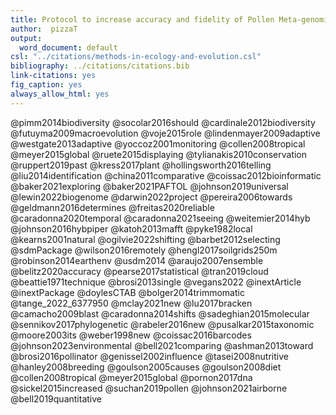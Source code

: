 ```yaml
--- 
title: Protocol to increase accuracy and fidelity of Pollen Meta-genomic Barcoding using Angiosperms353; Case study using Corbiculae loads from wild Bumble Bees
author:  pizzaT
output:
  word_document: default
csl: "../citations/methods-in-ecology-and-evolution.csl"
bibliography: ../citations/citations.bib
link-citations: yes
fig_caption: yes
always_allow_html: yes
--- 
```


@pimm2014biodiversity
@socolar2016should
@cardinale2012biodiversity
@futuyma2009macroevolution
@voje2015role
@lindenmayer2009adaptive
@westgate2013adaptive
@yoccoz2001monitoring
@collen2008tropical
@meyer2015global
@ruete2015displaying
@tylianakis2010conservation
@ruppert2019past
@kress2017plant
@hollingsworth2016telling
@liu2014identification
@china2011comparative
@coissac2012bioinformatic
@baker2021exploring
@baker2021PAFTOL
@johnson2019universal
@lewin2022biogenome
@darwin2022project
@pereira2006towards
@geldmann2016determines
@freitas2020reliable
@caradonna2020temporal
@caradonna2021seeing
@weitemier2014hyb
@johnson2016hybpiper
@katoh2013mafft
@pyke1982local
@kearns2001natural
@ogilvie2022shifting
@barbet2012selecting
@sdmPackage
@wilson2016remotely
@hengl2017soilgrids250m
@robinson2014earthenv
@usdm2014
@araujo2007ensemble
@belitz2020accuracy
@pearse2017statistical
@tran2019cloud
@beattie1971technique
@brosi2013single
@vegans2022
@inextArticle
@inextPackage
@doylesCTAB
@bolger2014trimmomatic
@tange_2022_6377950
@mclay2021new
@lu2017bracken
@camacho2009blast
@caradonna2014shifts
@sadeghian2015molecular
@sennikov2017phylogenetic
@rabeler2016new
@pusalkar2015taxonomic
@moore2003its
@weber1998new
@coissac2016barcodes
@johnson2023environmental
@bell2021comparing
@ashman2013toward
@brosi2016pollinator
@genissel2002influence
@tasei2008nutritive
@hanley2008breeding
@goulson2005causes
@goulson2008diet
@collen2008tropical
@meyer2015global
@pornon2017dna
@sickel2015increased
@suchan2019pollen
@johnson2021airborne
@bell2019quantitative


